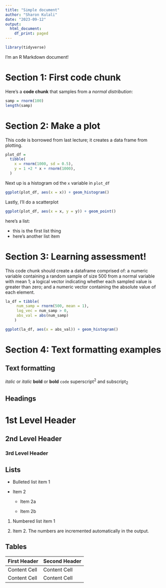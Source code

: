 ```yaml
---
title: "Simple document"
author: "Sharon Kulali"
date: "2023-09-12"
output:
  html_document:
    df_print: paged
---
```


```r
library(tidyverse)
```

I'm an R Markdown document!

# Section 1: First code chunk

Here's a **code chunk** that samples from a *normal distribution*:

```r
samp = rnorm(100)
length(samp)
```

# Section 2: Make a plot

This code is borrowed from last lecture; it creates a data frame from plotting.

```r
plot_df =
  tibble(
    x = rnorm(1000, sd = 0.5),
    y = 1 +2 * x + rnorm(1000),
  )
```

Next up is a histogram od the `x` variable in `plot_df`

```r
ggplot(plot_df, aes(x = x)) + geom_histogram()
```

Lastly, I'll do a scatterplot

```r
ggplot(plot_df, aes(x = x, y = y)) + geom_point()
```

here's a list:

-   this is the first list thing
-   here's another list item

# Section 3: Learning assessment!

This code chunk should create a dataframe comprised of: a numeric variable containing a random sample of size 500 from a normal variable with mean 1; a logical vector indicating whether each sampled value is greater than zero; and a numeric vector containing the absolute value of each element.

```r
la_df = tibble(
     num_samp = rnorm(500, mean = 1),
     log_vec = num_samp > 0,
     abs_val = abs(num_samp)
    )

ggplot(la_df, aes(x = abs_val)) + geom_histogram()
```

# Section 4: Text formatting examples

## Text formatting

*italic* or *italic* **bold** or **bold** `code` superscript^2^ and subscript~2~

## Headings

# 1st Level Header

## 2nd Level Header

### 3rd Level Header

## Lists

-   Bulleted list item 1

-   Item 2

    -   Item 2a

    -   Item 2b

1.  Numbered list item 1

2.  Item 2. The numbers are incremented automatically in the output.

## Tables

| First Header | Second Header |
|--------------|---------------|
| Content Cell | Content Cell  |
| Content Cell | Content Cell  |
